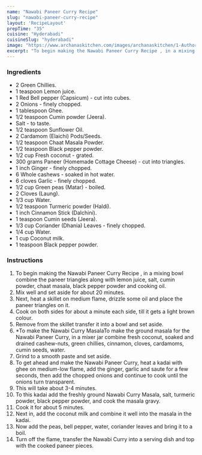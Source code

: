 ---
name: "Nawabi Paneer Curry Recipe"
slug: "nawabi-paneer-curry-recipe"
layout: 'RecipeLayout'
prepTime: "35"
cuisine: "Hyderabadi"
cuisineSlug: "hyderabadi"
image: "https://www.archanaskitchen.com/images/archanaskitchen/1-Author/sneha-archanaskitchen.com/Nawabi_Paneer_Curry_Recipe__1600.jpg"
excerpt: "To begin making the Nawabi Paneer Curry Recipe , in a mixing bowl combine the paneer triangles along with lemon juice, salt, cumin powder, chaat masala, black pepper powder and cooking oil"
---

### Ingredients

- 2 Green Chillies.
- 1 teaspoon Lemon juice.
- 1 Red Bell pepper (Capsicum) - cut into cubes.
- 2 Onions - finely chopped.
- 1 tablespoon Ghee.
- 1/2 teaspoon Cumin powder (Jeera).
- Salt - to taste.
- 1/2 teaspoon Sunflower Oil.
- 2 Cardamom (Elaichi) Pods/Seeds.
- 1/2 teaspoon Chaat Masala Powder.
- 1/2 teaspoon Black pepper powder.
- 1/2 cup Fresh coconut - grated.
- 300 grams Paneer (Homemade Cottage Cheese) - cut into triangles.
- 1 inch Ginger - finely chopped.
- 6 Whole cashews - soaked in hot water.
- 6 cloves Garlic - finely chopped.
- 1/2 cup Green peas (Matar) - boiled.
- 2 Cloves (Laung).
- 1/3 cup Water.
- 1/2 teaspoon Turmeric powder (Haldi).
- 1 inch Cinnamon Stick (Dalchini).
- 1 teaspoon Cumin seeds (Jeera).
- 1/3 cup Coriander (Dhania) Leaves - finely chopped.
- 1/4 cup Water.
- 1 cup Coconut milk.
- 1 teaspoon Black pepper powder.

### Instructions

1. To begin making the Nawabi Paneer Curry Recipe , in a mixing bowl combine the paneer triangles along with lemon juice, salt, cumin powder, chaat masala, black pepper powder and cooking oil.
1. Mix well and set aside for about 20 minutes.
1. Next, heat a skillet on medium flame, drizzle some oil and place the paneer triangles on it.
1. Cook on both sides for about a minute each side, till it gets a light brown colour.
1. Remove from the skillet transfer it into a bowl and set aside.
1. *To make the Nawabi Curry MasalaTo make the ground masala for the Nawabi Paneer Curry, in a mixer jar combine  fresh coconut, soaked and drained cashew-nuts, green chillies, cinnamon, cloves, cardamoms, cumin seeds, water.
1. Grind to a smooth paste and set aside.
1. To get ahead and make the Nawabi Paneer Curry, heat a kadai with ghee on medium-low flame, add the ginger, garlic and saute for a few seconds, then add the chopped onions and continue to cook until the onions turn transparent.
1. This will take about 3-4 minutes.
1. To this kadai add the freshly ground Nawabi Curry Masala, salt, turmeric powder, black pepper powder, and cook the masala gravy.
1. Cook it for about 5 minutes.
1. Next in, add the coconut milk and combine it well into the masala in the kadai.
1. Now add the peas, bell pepper, water, coriander leaves and bring it to a boil.
1. Turn off the flame, transfer the Nawabi Curry into a serving dish and top with the cooked paneer pieces.
